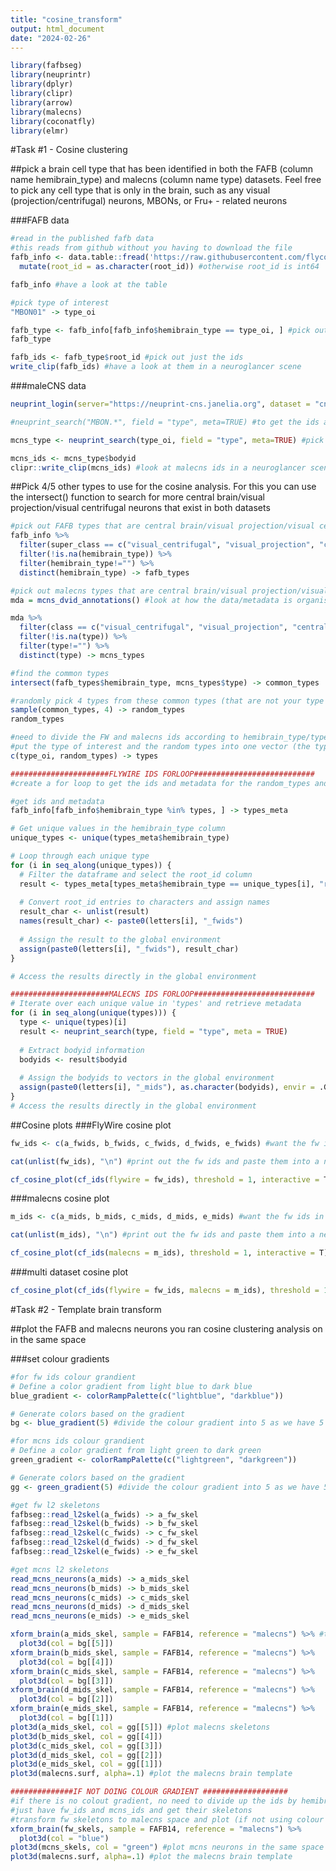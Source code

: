 ```yaml
---
title: "cosine_transform"
output: html_document
date: "2024-02-26"
---
```


```r
library(fafbseg)
library(neuprintr)
library(dplyr)
library(clipr)
library(arrow)
library(malecns)
library(coconatfly)
library(elmr)
```


#Task #1 - Cosine clustering

##pick a brain cell type that has been identified in both the FAFB (column name hemibrain_type) and malecns (column name type) datasets. Feel free to pick any cell type that is only in the brain, such as any visual (projection/centrifugal) neurons, MBONs, or Fru+ - related neurons

###FAFB data
```r
#read in the published fafb data
#this reads from github without you having to download the file 
fafb_info <- data.table::fread('https://raw.githubusercontent.com/flyconnectome/flywire_annotations/main/supplemental_files/Supplemental_file1_neuron_annotations.tsv') %>% 
  mutate(root_id = as.character(root_id)) #otherwise root_id is int64 

fafb_info #have a look at the table
```

```r
#pick type of interest
"MBON01" -> type_oi

fafb_type <- fafb_info[fafb_info$hemibrain_type == type_oi, ] #pick out the FAFB ids of interest and their metadata
fafb_type
```

```r
fafb_ids <- fafb_type$root_id #pick out just the ids
write_clip(fafb_ids) #have a look at them in a neuroglancer scene
```

###maleCNS data
```r
neuprint_login(server="https://neuprint-cns.janelia.org", dataset = "cns") #login to neurpint and the malecns dataset
```


```r
#neuprint_search("MBON.*", field = "type", meta=TRUE) #to get the ids and metadata for all MBONS in the dataset

mcns_type <- neuprint_search(type_oi, field = "type", meta=TRUE) #pick out the malecns ids of interest and their metadata
```

```r
mcns_ids <- mcns_type$bodyid
clipr::write_clip(mcns_ids) #look at malecns ids in a neuroglancer scene
```


##Pick 4/5 other types to use for the cosine analysis. For this you can use the intersect() function to search for more central brain/visual projection/visual centrifugal neurons that exist in both datasets
```r
#pick out FAFB types that are central brain/visual projection/visual centrifugal neurons
fafb_info %>% 
  filter(super_class == c("visual_centrifugal", "visual_projection", "central")) %>% 
  filter(!is.na(hemibrain_type)) %>% 
  filter(hemibrain_type!="") %>% 
  distinct(hemibrain_type) -> fafb_types
```

```r
#pick out malecns types that are central brain/visual projection/visual centrifugal neurons
mda = mcns_dvid_annotations() #look at how the data/metadata is organised
```

```r
mda %>% 
  filter(class == c("visual_centrifugal", "visual_projection", "central")) %>% 
  filter(!is.na(type)) %>% 
  filter(type!="") %>% 
  distinct(type) -> mcns_types
```

```r
#find the common types
intersect(fafb_types$hemibrain_type, mcns_types$type) -> common_types

#randomly pick 4 types from these common types (that are not your type of interest)
sample(common_types, 4) -> random_types
random_types
```


```r
#need to divide the FW and malecns ids according to hemibrain_type/type
#put the type of interest and the random types into one vector (the types vector does not have ids - applicable to both datasets)
c(type_oi, random_types) -> types
```

```r
######################FLYWIRE IDS FORLOOP###########################
#create a for loop to get the ids and metadata for the random_types and assign them to vectors

#get ids and metadata
fafb_info[fafb_info$hemibrain_type %in% types, ] -> types_meta

# Get unique values in the hemibrain_type column
unique_types <- unique(types_meta$hemibrain_type)

# Loop through each unique type
for (i in seq_along(unique_types)) {
  # Filter the dataframe and select the root_id column
  result <- types_meta[types_meta$hemibrain_type == unique_types[i], "root_id"]
  
  # Convert root_id entries to characters and assign names
  result_char <- unlist(result)
  names(result_char) <- paste0(letters[i], "_fwids")
  
  # Assign the result to the global environment
  assign(paste0(letters[i], "_fwids"), result_char)
}

# Access the results directly in the global environment

```

```r
######################MALECNS IDS FORLOOP###########################
# Iterate over each unique value in 'types' and retrieve metadata
for (i in seq_along(unique(types))) {
  type <- unique(types)[i]
  result <- neuprint_search(type, field = "type", meta = TRUE)
  
  # Extract bodyid information
  bodyids <- result$bodyid
  
  # Assign the bodyids to vectors in the global environment
  assign(paste0(letters[i], "_mids"), as.character(bodyids), envir = .GlobalEnv)
}
# Access the results directly in the global environment
```

##Cosine plots
###FlyWire cosine plot
```r
fw_ids <- c(a_fwids, b_fwids, c_fwids, d_fwids, e_fwids) #want the fw ids in one vector for cosine plot

cat(unlist(fw_ids), "\n") #print out the fw ids and paste them into a neuroglancer link and inspect them quickly
```

```r
cf_cosine_plot(cf_ids(flywire = fw_ids), threshold = 1, interactive = T) #run a cosine plot 
```

###malecns cosine plot
```r
m_ids <- c(a_mids, b_mids, c_mids, d_mids, e_mids) #want the fw ids in one vector for cosine plot

cat(unlist(m_ids), "\n") #print out the fw ids and paste them into a neuroglancer link and inspect them quickly
```

```r
cf_cosine_plot(cf_ids(malecns = m_ids), threshold = 1, interactive = T)
```

###multi dataset cosine plot
```r
cf_cosine_plot(cf_ids(flywire = fw_ids, malecns = m_ids), threshold = 1, interactive = T)
```


#Task #2 - Template brain transform

##plot the FAFB and malecns neurons you ran cosine clustering analysis on in the same space

###set colour gradients 
```r
#for fw ids colour grandient
# Define a color gradient from light blue to dark blue
blue_gradient <- colorRampPalette(c("lightblue", "darkblue"))

# Generate colors based on the gradient
bg <- blue_gradient(5) #divide the colour gradient into 5 as we have 5 types
```

```r
#for mcns ids colour grandient
# Define a color gradient from light green to dark green
green_gradient <- colorRampPalette(c("lightgreen", "darkgreen"))

# Generate colors based on the gradient
gg <- green_gradient(5) #divide the colour gradient into 5 as we have 5 types
```

```r
#get fw l2 skeletons
fafbseg::read_l2skel(a_fwids) -> a_fw_skel
fafbseg::read_l2skel(b_fwids) -> b_fw_skel
fafbseg::read_l2skel(c_fwids) -> c_fw_skel
fafbseg::read_l2skel(d_fwids) -> d_fw_skel
fafbseg::read_l2skel(e_fwids) -> e_fw_skel
```

```r
#get mcns l2 skeletons
read_mcns_neurons(a_mids) -> a_mids_skel
read_mcns_neurons(b_mids) -> b_mids_skel
read_mcns_neurons(c_mids) -> c_mids_skel
read_mcns_neurons(d_mids) -> d_mids_skel
read_mcns_neurons(e_mids) -> e_mids_skel
```

```r
xform_brain(a_mids_skel, sample = FAFB14, reference = "malecns") %>% #transform fw skeletons to malecns space and plot
  plot3d(col = bg[[5]])
xform_brain(b_mids_skel, sample = FAFB14, reference = "malecns") %>% 
  plot3d(col = bg[[4]])
xform_brain(c_mids_skel, sample = FAFB14, reference = "malecns") %>% 
  plot3d(col = bg[[3]])
xform_brain(d_mids_skel, sample = FAFB14, reference = "malecns") %>% 
  plot3d(col = bg[[2]])
xform_brain(e_mids_skel, sample = FAFB14, reference = "malecns") %>% 
  plot3d(col = bg[[1]])
plot3d(a_mids_skel, col = gg[[5]]) #plot malecns skeletons
plot3d(b_mids_skel, col = gg[[4]])
plot3d(c_mids_skel, col = gg[[3]])
plot3d(d_mids_skel, col = gg[[2]])
plot3d(e_mids_skel, col = gg[[1]])
plot3d(malecns.surf, alpha=.1) #plot the malecns brain template
```





```r
##############IF NOT DOING COLOUR GRADIENT ###################
#if there is no colout gradient, no need to divide up the ids by hemibrain_type/type
#just have fw_ids and mcns_ids and get their skeletons
#transform fw skeletons to malecns space and plot (if not using colour gradient)
xform_brain(fw_skels, sample = FAFB14, reference = "malecns") %>% 
  plot3d(col = "blue")
plot3d(mcns_skels, col = "green") #plot mcns neurons in the same space
plot3d(malecns.surf, alpha=.1) #plot the malecns brain template
```







